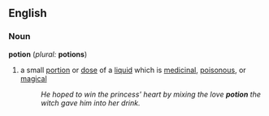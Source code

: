 ==English==
===Noun===
'''potion''' (''plural:'' '''potions''')
# a small [[portion]] or [[dose]] of a [[liquid]] which is [[medicinal]], [[poisonous]], or [[magical]]
#:''He hoped to win the princess' heart by mixing the love '''potion''' the witch gave him into her drink.''